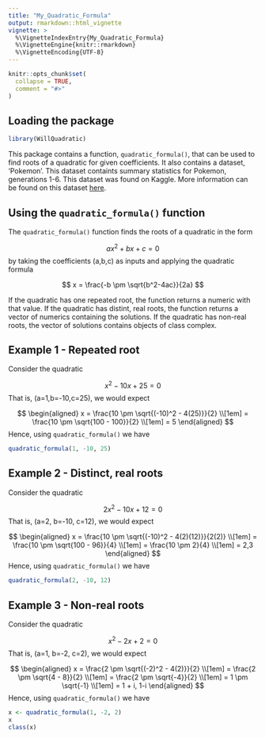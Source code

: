 ```yaml
---
title: "My_Quadratic_Formula"
output: rmarkdown::html_vignette
vignette: >
  %\VignetteIndexEntry{My_Quadratic_Formula}
  %\VignetteEngine{knitr::rmarkdown}
  %\VignetteEncoding{UTF-8}
---
```


```r
knitr::opts_chunk$set(
  collapse = TRUE,
  comment = "#>"
)
```

## Loading the package

```r
library(WillQuadratic)
```

This package contains a function, `quadratic_formula()`, that can be used to find roots of a quadratic for given coefficients.  It also contains a dataset, 'Pokemon'.  This dataset containts summary statistics for Pokemon, generations 1-6.  This dataset was found on Kaggle.  More information can be found on this dataset [here](https://www.kaggle.com/abcsds/pokemon). 


## Using the `quadratic_formula()` function

The `quadratic_formula()` function finds the roots of a quadratic in the form

$$
ax^2 + bx + c = 0
$$
by taking the coefficients \(a,b,c\) as inputs and applying the quadratic formula

$$
x = \frac{-b \pm \sqrt{b^2-4ac}}{2a}
$$

If the quadratic has one repeated root, the function returns a numeric with that value.  If the quadratic has distint, real roots, the function returns a vector of numerics containing the solutions.  If the quadratic has non-real roots, the vector of solutions contains objects of class complex.

\vspace{1cm}

## Example 1 - Repeated root

Consider the quadratic

$$
x^2 - 10x + 25 = 0
$$
That is, \(a=1,b=-10,c=25\), we would expect

$$
\begin{aligned}
x = \frac{10 \pm \sqrt{(-10)^2 - 4(25)}}{2} \\[1em]
= \frac{10 \pm \sqrt{100 - 100}}{2} \\[1em]
= 5
\end{aligned}
$$
Hence, using `quadratic_formula()` we have

```r
quadratic_formula(1, -10, 25)
```

\vspace{1cm}

## Example 2 - Distinct, real roots

Consider the quadratic 

$$
2x^2 - 10x + 12 = 0 
$$
That is, \(a=2, b=-10, c=12\), we would expect

$$
\begin{aligned}
x = \frac{10 \pm \sqrt{(-10)^2 - 4(2)(12)}}{2(2)} \\[1em]
= \frac{10 \pm \sqrt{100 - 96}}{4} \\[1em]
= \frac{10 \pm 2}{4} \\[1em]
= 2,3
\end{aligned}
$$
Hence, using `quadratic_formula()` we have

```r
quadratic_formula(2, -10, 12)
```


## Example 3 - Non-real roots

Consider the quadratic

$$
x^2 - 2x + 2 = 0
$$
That is, \(a=1, b=-2, c=2\), we would expect

$$
\begin{aligned}
x = \frac{2 \pm \sqrt{(-2)^2 - 4(2)}}{2} \\[1em]
= \frac{2 \pm \sqrt{4 - 8}}{2} \\[1em]
= \frac{2 \pm \sqrt{-4}}{2} \\[1em]
= 1 \pm \sqrt{-1} \\[1em]
= 1 + i, 1-i
\end{aligned}
$$
Hence, using `quadratic_formula()` we have

```r
x <- quadratic_formula(1, -2, 2)
x
class(x)
```
